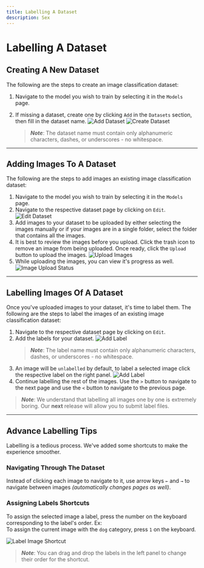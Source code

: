 ```yaml
---
title: Labelling A Dataset
description: Sex
---
```


# Labelling A Dataset

## Creating A New Dataset

The following are the steps to create an image classification dataset:

1. Navigate to the model you wish to train by selecting it in the `Models` page.
2. If missing a dataset, create one by clicking `Add` in the `Datasets` section, then fill in the dataset name.
   ![Add Dataset][1]
   ![Create Dataset][2]

    > **_Note_**: The dataset name must contain only alphanumeric characters, dashes, or underscores - no whitespace.

---

## Adding Images To A Dataset

The following are the steps to add images an existing image classification dataset:

1. Navigate to the model you wish to train by selecting it in the `Models` page.
2. Navigate to the respective dataset page by clicking on `Edit`.
   ![Edit Dataset][3]
3. Add images to your dataset to be uploaded by either selecting the images manually or if your images are in a single folder, select the folder that contains all the images.
4. It is best to review the images before you upload. Click the trash icon to remove an image from being uploaded. Once ready, click the `Upload` button to upload the images.
   ![Upload Images][4]
5. While uploading the images, you can view it's progress as well.
   ![Image Upload Status][5]

---

## Labelling Images Of A Dataset

Once you've uploaded images to your dataset, it's time to label them. The following are
the steps to label the images of an existing image classification dataset:

1. Navigate to the respective dataset page by clicking on `Edit`.
2. Add the labels for your dataset.
   ![Add Label][6]
    > **_Note_**: The label name must contain only alphanumeric characters, dashes, or underscores - no whitespace.
3. An image will be `unlabelled` by default, to label a selected image click the respective label on the right panel.
   ![Add Label][7]
4. Continue labelling the rest of the images. Use the `>` button to navigate to the next page and use the `<` button to navigate to the previous page.

> **_Note_**: We understand that labelling all images one by one is extremely boring. Our **next** release will allow you to submit label files.

---

## Advance Labelling Tips

Labelling is a tedious process. We've added some shortcuts to make the experience smoother.

### Navigating Through The Dataset

Instead of clicking each image to navigate to it, use arrow keys `←` and `→` to navigate between images _(automatically changes pages as well)_.

### Assigning Labels Shortcuts

To assign the selected image a label, press the number on the keyboard corresponding to the label's order. Ex:  
To assign the current image with the `dog` category, press `1` on the keyboard.

![Label Image Shortcut][8]

> **_Note_**: You can drag and drop the labels in the left panel to change their order for the shortcut.

[1]: /docs/ui/image-classification-dataset-creation/1.jpg 'Add Dataset Button'
[2]: /docs/ui/image-classification-dataset-creation/2.jpg 'Create Dataset'
[3]: /docs/ui/image-classification-dataset-creation/3.jpg 'Edit Dataset'
[4]: /docs/ui/image-classification-dataset-creation/4.jpg 'Upload Images'
[5]: /docs/ui/image-classification-dataset-creation/5.jpg 'Image Upload Status'
[6]: /docs/ui/image-classification-dataset-creation/6.jpg 'Add Label'
[7]: /docs/ui/image-classification-dataset-creation/7.jpg 'Label Image'
[8]: /docs/ui/image-classification-dataset-creation/8.jpg 'Label Image Shortcut'
